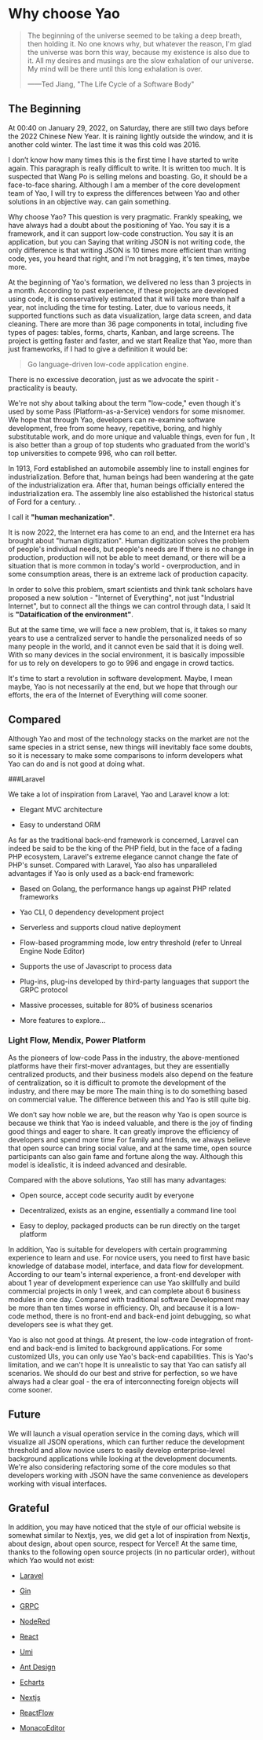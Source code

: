 # Why choose Yao

<blockquote>
<p>
The beginning of the universe seemed to be taking a deep breath, then holding it. No one knows why, but whatever the reason, I'm glad the universe was born this way, because my existence is also due to it. All my desires and musings are the slow exhalation of our universe. My mind will be there until this long exhalation is over.
</p>
<p>——Ted Jiang, "The Life Cycle of a Software Body"</p>
</blockquote>

## The Beginning

At 00:40 on January 29, 2022, on Saturday, there are still two days before the 2022 Chinese New Year. It is raining lightly outside the window, and it is another cold winter. The last time it was this cold was 2016.

I don’t know how many times this is the first time I have started to write again. This paragraph is really difficult to write. It is written too much. It is suspected that Wang Po is selling melons and boasting. Go, it should be a face-to-face sharing. Although I am a member of the core development team of Yao, I will try to express the differences between Yao and other solutions in an objective way. can gain something.

Why choose Yao? This question is very pragmatic. Frankly speaking, we have always had a doubt about the positioning of Yao. You say it is a framework, and it can support low-code construction. You say it is an application, but you can Saying that writing JSON is not writing code, the only difference is that writing JSON is 10 times more efficient than writing code, yes, you heard that right, and I'm not bragging, it's ten times, maybe more.

At the beginning of Yao's formation, we delivered no less than 3 projects in a month. According to past experience, if these projects are developed using code, it is conservatively estimated that it will take more than half a year, not including the time for testing. Later, due to various needs, it supported functions such as data visualization, large data screen, and data cleaning. There are more than 36 page components in total, including five types of pages: tables, forms, charts, Kanban, and large screens. The project is getting faster and faster, and we start Realize that Yao, more than just frameworks, if I had to give a definition it would be:

<blockquote>Go language-driven low-code application engine. </blockquote>

There is no excessive decoration, just as we advocate the spirit - practicality is beauty.

We're not shy about talking about the term "low-code," even though it's used by some Pass (Platform-as-a-Service) vendors for some misnomer. We hope that through Yao, developers can re-examine software development, free from some heavy, repetitive, boring, and highly substitutable work, and do more unique and valuable things, even for fun , It is also better than a group of top students who graduated from the world's top universities to compete 996, who can roll better.

In 1913, Ford established an automobile assembly line to install engines for industrialization. Before that, human beings had been wandering at the gate of the industrialization era. After that, human beings officially entered the industrialization era. The assembly line also established the historical status of Ford for a century. .

I call it **"human mechanization"**.

It is now 2022, the Internet era has come to an end, and the Internet era has brought about "human digitization". Human digitization solves the problem of people's individual needs, but people's needs are If there is no change in production, production will not be able to meet demand, or there will be a situation that is more common in today's world - overproduction, and in some consumption areas, there is an extreme lack of production capacity.

In order to solve this problem, smart scientists and think tank scholars have proposed a new solution - "Internet of Everything", not just "Industrial Internet", but to connect all the things we can control through data, I said It is **"Dataification of the environment"**.

But at the same time, we will face a new problem, that is, it takes so many years to use a centralized server to handle the personalized needs of so many people in the world, and it cannot even be said that it is doing well. With so many devices in the social environment, it is basically impossible for us to rely on developers to go to 996 and engage in crowd tactics.

It's time to start a revolution in software development. Maybe, I mean maybe, Yao is not necessarily at the end, but we hope that through our efforts, the era of the Internet of Everything will come sooner.

## Compared

Although Yao and most of the technology stacks on the market are not the same species in a strict sense, new things will inevitably face some doubts, so it is necessary to make some comparisons to inform developers what Yao can do and is not good at doing what.

###Laravel

We take a lot of inspiration from Laravel, Yao and Laravel know a lot:

- Elegant MVC architecture

- Easy to understand ORM

As far as the traditional back-end framework is concerned, Laravel can indeed be said to be the king of the PHP field, but in the face of a fading PHP ecosystem, Laravel's extreme elegance cannot change the fate of PHP's sunset. Compared with Laravel, Yao also has unparalleled advantages if Yao is only used as a back-end framework:

- Based on Golang, the performance hangs up against PHP related frameworks

- Yao CLI, 0 dependency development project

- Serverless and supports cloud native deployment

- Flow-based programming mode, low entry threshold (refer to Unreal Engine Node Editor)

- Supports the use of Javascript to process data

- Plug-ins, plug-ins developed by third-party languages ​​that support the GRPC protocol

- Massive processes, suitable for 80% of business scenarios

- More features to explore...

### Light Flow, Mendix, Power Platform

As the pioneers of low-code Pass in the industry, the above-mentioned platforms have their first-mover advantages, but they are essentially centralized products, and their business models also depend on the feature of centralization, so it is difficult to promote the development of the industry, and there may be more The main thing is to do something based on commercial value. The difference between this and Yao is still quite big.

We don’t say how noble we are, but the reason why Yao is open source is because we think that Yao is indeed valuable, and there is the joy of finding good things and eager to share. It can greatly improve the efficiency of developers and spend more time For family and friends, we always believe that open source can bring social value, and at the same time, open source participants can also gain fame and fortune along the way. Although this model is idealistic, it is indeed advanced and desirable.

Compared with the above solutions, Yao still has many advantages:

- Open source, accept code security audit by everyone

- Decentralized, exists as an engine, essentially a command line tool

- Easy to deploy, packaged products can be run directly on the target platform

In addition, Yao is suitable for developers with certain programming experience to learn and use. For novice users, you need to first have basic knowledge of database model, interface, and data flow for development. According to our team's internal experience, a front-end developer with about 1 year of development experience can use Yao skillfully and build commercial projects in only 1 week, and can complete about 6 business modules in one day. Compared with traditional software Development may be more than ten times worse in efficiency. Oh, and because it is a low-code method, there is no front-end and back-end joint debugging, so what developers see is what they get.

Yao is also not good at things. At present, the low-code integration of front-end and back-end is limited to background applications. For some customized UIs, you can only use Yao's back-end capabilities. This is Yao's limitation, and we can't hope It is unrealistic to say that Yao can satisfy all scenarios. We should do our best and strive for perfection, so we have always had a clear goal - the era of interconnecting foreign objects will come sooner.

## Future

We will launch a visual operation service in the coming days, which will visualize all JSON operations, which can further reduce the development threshold and allow novice users to easily develop enterprise-level background applications while looking at the development documents. We're also considering refactoring some of the core modules so that developers working with JSON have the same convenience as developers working with visual interfaces.

## Grateful

In addition, you may have noticed that the style of our official website is somewhat similar to Nextjs, yes, we did get a lot of inspiration from Nextjs, about design, about open source, respect for Vercel! At the same time, thanks to the following open source projects (in no particular order), without which Yao would not exist:

- [Laravel](https://github.com/laravel/laravel)

- [Gin](https://github.com/gin-gonic/gin)

- [GRPC](https://www.grpc.io/)

- [NodeRed](https://nodered.org/)

- [React](https://github.com/facebook/react)

- [Umi](https://github.com/umijs/umi)

- [Ant Design](https://github.com/ant-design/ant-design)

- [Echarts](https://github.com/apache/echarts)

- [Nextjs](https://github.com/vercel/next.js)

- [ReactFlow](https://github.com/wbkd/react-flow)

- [MonacoEditor](https://github.com/microsoft/monaco-editor)
